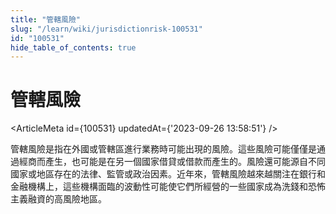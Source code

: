 ```yaml
---
title: "管轄風險"
slug: "/learn/wiki/jurisdictionrisk-100531"
id: "100531"
hide_table_of_contents: true
---
```



# 管轄風險

<ArticleMeta id={100531} updatedAt={'2023-09-26 13:58:51'} />
<div className='border-solid border-b border-t-0 my-4 border-[var(--ifm-color-gray-300)]' />

管轄風險是指在外國或管轄區進行業務時可能出現的風險。這些風險可能僅僅是通過經商而產生，也可能是在另一個國家借貸或借款而產生的。風險還可能源自不同國家或地區存在的法律、監管或政治因素。近年來，管轄風險越來越關注在銀行和金融機構上，這些機構面臨的波動性可能使它們所經營的一些國家成為洗錢和恐怖主義融資的高風險地區。
